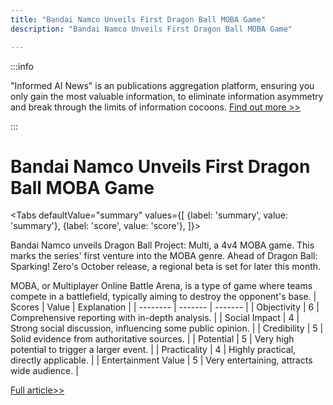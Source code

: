 ```yaml
---
title: "Bandai Namco Unveils First Dragon Ball MOBA Game"
description: "Bandai Namco Unveils First Dragon Ball MOBA Game"

---
```



:::info

"Informed AI News" is an publications aggregation platform, ensuring you only gain the most valuable information, to eliminate information asymmetry and break through the limits of information cocoons.  [Find out more >>](/)

:::

# Bandai Namco Unveils First Dragon Ball MOBA Game


<Tabs
	defaultValue="summary"
	values={[
	{label: 'summary', value: 'summary'},
	{label: 'score', value: 'score'},
]}>
<TabItem value="summary">


Bandai Namco unveils Dragon Ball Project: Multi, a 4v4 MOBA game. This marks the series' first venture into the MOBA genre. Ahead of Dragon Ball: Sparking! Zero's October release, a regional beta is set for later this month.

MOBA, or Multiplayer Online Battle Arena, is a type of game where teams compete in a battlefield, typically aiming to destroy the opponent's base.
</TabItem>
<TabItem value="score">
	| Scores     | Value   | Explanation |
	| -------- | ------- | ------- |
	| Objectivity  | 6    | Comprehensive reporting with in-depth analysis.    |
	| Social Impact | 4     | Strong social discussion, influencing some public opinion.    |
	| Credibility    | 5    | Solid evidence from authoritative sources.    |
	| Potential    | 5    | Very high potential to trigger a larger event.    |
	| Practicality    | 4    | Highly practical, directly applicable.    |
	| Entertainment Value    | 5    | Very entertaining, attracts wide audience.    |
</TabItem>
</Tabs>

[Full article>>](https://www.ign.com/articles/bandai-namco-announce-first-ever-dragon-ball-moba-game-dragon-ball-project-multi)
